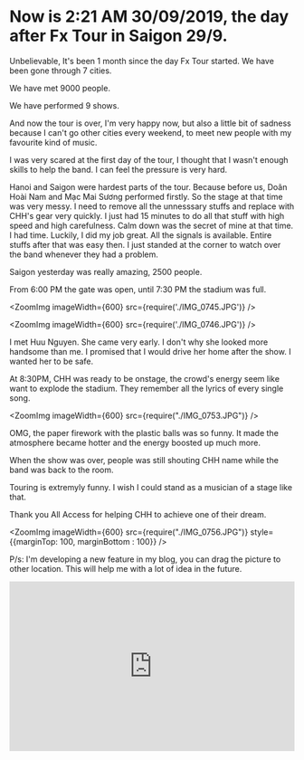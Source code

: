 

<div className={styles["Welcome"]}>


# Now is 2:21 AM 30/09/2019, the day after Fx Tour in Saigon 29/9.

Unbelievable, It's been 1 month since the day Fx Tour started. We have been gone through 7 cities.

We have met 9000 people.

We have performed 9 shows.

And now the tour is over, I'm very happy now, but also a little bit of sadness because I can't go other cities every weekend, to meet new people with my favourite kind of music.

I was very scared at the first day of the tour, I thought that I wasn't enough skills to help the band. I can feel the pressure is very hard.

Hanoi and Saigon were hardest parts of the tour. Because before us, Doãn Hoài Nam and Mạc Mai Sương performed firstly. So the stage at that time was very messy. I need to remove all the unnesssary stuffs and replace with CHH's gear very quickly. I just had 15 minutes to do all that stuff with high speed and high carefulness. Calm down was the secret of mine at that time. I had time. Luckily, I did my job great. All the signals is available. Entire stuffs after that was easy then. I just standed at the corner to watch over the band whenever they had a problem.

Saigon yesterday was really amazing, 2500 people.

From 6:00 PM the gate was open, until 7:30 PM the stadium was full.

<ZoomImg imageWidth={600}
           src={require('./IMG_0745.JPG')}   />

<ZoomImg  imageWidth={600}
           src={require('./IMG_0746.JPG')}  />



I met Huu Nguyen. She came very early. I don't why she looked more handsome than me. I promised that I would drive her home after the show. I wanted her to be safe.

At 8:30PM, CHH was ready to be onstage, the crowd's energy seem like want to explode the stadium. They remember all the lyrics of every single song.

<ZoomImg
          imageWidth={600}
          src={require("./IMG_0753.JPG")}
        />

OMG, the paper firework with the plastic balls was so funny. It made the atmosphere became hotter and the energy boosted up much more. 

When the show was over, people was still shouting CHH name while the band was back to the room.

Touring is extremyly funny. I wish I could stand as a musician of a stage like that.

Thank you All Access for helping CHH to achieve one of their dream.

<ZoomImg
          imageWidth={600}
          src={require("./IMG_0756.JPG")}
          style={{marginTop: 100, marginBottom : 100}}
        />

P/s: I'm developing a new feature in my blog, you can drag the picture to other location. This will help me with a lot of idea in the future.

<iframe width="100%" height="300" scrolling="no" frameborder="no" allow="autoplay" src="https://w.soundcloud.com/player/?url=https%3A//api.soundcloud.com/tracks/446079972&color=%23546728&auto_play=true&hide_related=false&show_comments=true&show_user=true&show_reposts=false&show_teaser=true&visual=true"></iframe>

</div>
